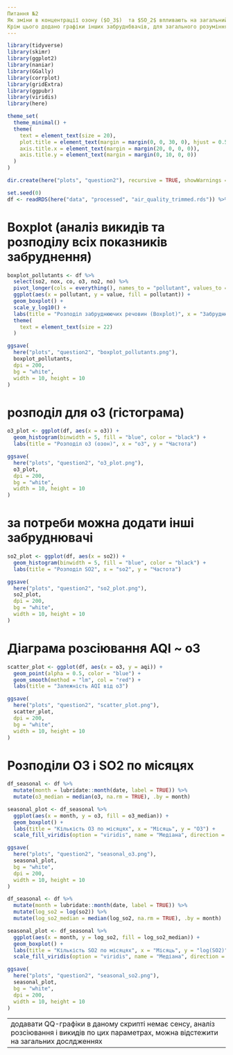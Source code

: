 ```yaml
---
Питання №2
Як зміни в концентрації озону ($O_3$)  та $SO_2$ впливають на загальний рівень забруднення повітря (AQI)?
Крім цього додано графіки інших забруднбвачів, для загального розуміння
---
```


```r
library(tidyverse)
library(skimr)
library(ggplot2)
library(naniar)
library(GGally)
library(corrplot)
library(gridExtra)
library(ggpubr)
library(viridis)
library(here)

theme_set(
  theme_minimal() +
  theme(
    text = element_text(size = 20),
    plot.title = element_text(margin = margin(0, 0, 30, 0), hjust = 0.5),
    axis.title.x = element_text(margin = margin(20, 0, 0, 0)),
    axis.title.y = element_text(margin = margin(0, 10, 0, 0))
  )
)

dir.create(here("plots", "question2"), recursive = TRUE, showWarnings = FALSE)
```

```r
set.seed(0)
df <- readRDS(here("data", "processed", "air_quality_trimmed.rds")) %>% slice_sample(n=100000)
```

# Boxplot (аналіз викидів та розподілу всіх показників забруднення)

```r
boxplot_pollutants <- df %>%
  select(so2, nox, co, o3, no2, no) %>%
  pivot_longer(cols = everything(), names_to = "pollutant", values_to = "value") %>%
  ggplot(aes(x = pollutant, y = value, fill = pollutant)) +
  geom_boxplot() +
  scale_y_log10() +
  labs(title = "Розподіл забруднюючих речовин (Boxplot)", x = "Забруднювач", y = "Концентрація (log scale)") +
  theme(
    text = element_text(size = 22)
  )

ggsave(
  here("plots", "question2", "boxplot_pollutants.png"), 
  boxplot_pollutants, 
  dpi = 200,
  bg = "white",
  width = 10, height = 10
)
```

# розподіл для o3 (гістограма)

```r
o3_plot <- ggplot(df, aes(x = o3)) +
  geom_histogram(binwidth = 5, fill = "blue", color = "black") +
  labs(title = "Розподіл o3 (озон)", x = "о3", y = "Частота")

ggsave(
  here("plots", "question2", "o3_plot.png"),
  o3_plot,
  dpi = 200,
  bg = "white",
  width = 10, height = 10
)
```
# за потреби можна додати інші забруднювачі

```r
so2_plot <- ggplot(df, aes(x = so2)) +
  geom_histogram(binwidth = 5, fill = "blue", color = "black") +
  labs(title = "Розподіл SO2", x = "so2", y = "Частота")

ggsave(
  here("plots", "question2", "so2_plot.png"),
  so2_plot,
  dpi = 200,
  bg = "white",
  width = 10, height = 10
)
```

# Діаграма розсіювання AQI ~ o3

```r
scatter_plot <- ggplot(df, aes(x = o3, y = aqi)) +
  geom_point(alpha = 0.5, color = "blue") +
  geom_smooth(method = "lm", col = "red") +
  labs(title = "Залежність AQI від o3")

ggsave(
  here("plots", "question2", "scatter_plot.png"),
  scatter_plot,
  dpi = 200,
  bg = "white",
  width = 10, height = 10
)
```

# Розподіли O3 і SO2 по місяцях

```r
df_seasonal <- df %>%
  mutate(month = lubridate::month(date, label = TRUE)) %>% 
  mutate(o3_median = median(o3, na.rm = TRUE), .by = month)

seasonal_plot <- df_seasonal %>%
  ggplot(aes(x = month, y = o3, fill = o3_median)) +
  geom_boxplot() +
  labs(title = "Кількість O3 по місяцях", x = "Місяць", y = "O3") + 
  scale_fill_viridis(option = "viridis", name = "Медіана", direction = -1)

ggsave(
  here("plots", "question2", "seasonal_o3.png"),
  seasonal_plot,
  bg = "white",
  dpi = 200,
  width = 10, height = 10
)
```

```r
df_seasonal <- df %>%
  mutate(month = lubridate::month(date, label = TRUE)) %>% 
  mutate(log_so2 = log(so2)) %>% 
  mutate(log_so2_median = median(log_so2, na.rm = TRUE), .by = month)

seasonal_plot <- df_seasonal %>%
  ggplot(aes(x = month, y = log_so2, fill = log_so2_median)) +
  geom_boxplot() +
  labs(title = "Кількість SO2 по місяцях", x = "Місяць", y = "log(SO2)") + 
  scale_fill_viridis(option = "viridis", name = "Медіана", direction = -1)

ggsave(
  here("plots", "question2", "seasonal_so2.png"),
  seasonal_plot,
  bg = "white",
  dpi = 200,
  width = 10, height = 10
)
```

---
додавати QQ-графіки в даному скрипті немає сенсу, аналіз розсіювання і викидів по цих параметрах, можна відстежити на загальних дослдженнях
---
